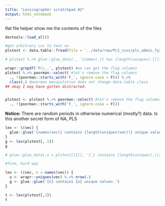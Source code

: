 ```yaml
---
title: "Lexicographer scratchpad #1"
output: html_notebook
---
```


flat file helper show me the contents of the files

```r
devtools::load_all()
```
```r
#get arbitrary csv to test on 
plstest <- data.table::fread(file = '../data/raw/PLS_csvs/pls_admin_fy2014.csv')
```

```r

# plstest %.>% glue::glue_data(., '{names(.)} has {length(uniques(.[[]]))} unique values') #how can I focus on one column at a time here.

wrapr::grepdf('F\\_.', plstest) #we can get the flag columns
plstest %.>% poorman::select( #let's remove the flag columns
  ., !(poorman::starts_with('F_', ignore.case = F))) %.>%
  class(.) #poorman manipulation does not change data.table class
## okay I may have gotten distracted.


plstest <- plstest %.>% poorman::select( #let's remove the flag columns but for real this time
  ., !(poorman::starts_with('F_', ignore.case = F)))
```

**Notice:** There are random periods in otherwise numerical (mostly?) data. Is this another secret form of NA, PLS

```r
lex <- \(vec) {
  glue::glue('{names(vec)} contains {length(uniques(vec))} unique values.')
}
g <- lex(plstest[, 1])
g

# glue::glue_data(.x = plstest[[1]], '{.} contains {length(uniques(.))}') #no that doesn't quite work either
```

```r
#fine, hard way

lex <- \(vec, n = names(vec)) {
  u <- wrapr::uniques(vec) %.>% nrow(.)
  g <- glue::glue('{n} contains {u} unique values.')
}

t <- lex(plstest[,1])
t
```


